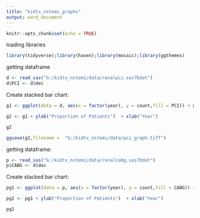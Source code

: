 ---
title: "kidtx_nstemi_graphs"
output: word_document
---

```{r setup, include=FALSE}
knitr::opts_chunk$set(echo = TRUE)
```

loading libraries

```{r}
library(tidyverse);library(haven);library(mosaic);library(ggthemes)
```

getting dataframe

```{r}
d <- read_sas("G:/kidtx_nstemi/data/renalpci.sas7bdat")
d$PCI <- d$dec
```

Create stacked bar chart:

```{r}

g1 <- ggplot(data = d, aes(x = factor(year), y = count,fill = PCI)) + geom_bar(stat = "identity", position = "fill") + theme_gdocs() + scale_fill_manual(values = c("lightgray","darkgray"))

g2 <- g1 + ylab("Proportion of Patients")  + xlab("Year") 

g2

ggsave(g2,filename =  "G:/kidtx_nstemi/data/pci_graph.tiff")
```

getting dataframe:

```{r}
p <- read_sas("G:/kidtx_nstemi/data/renalcabg.sas7bdat")
p$CABG <- d$dec
```

Create stacked bar chart:

```{r}

pg1 <- ggplot(data = p, aes(x = factor(year), y = count,fill = CABG)) + geom_bar(stat = "identity", position = "fill") + theme_gdocs() + scale_fill_manual(values = c("lightgray","darkgray"))

pg2 <- pg1 + ylab("Proportion of Patients")  + xlab("Year") 

pg2


```

